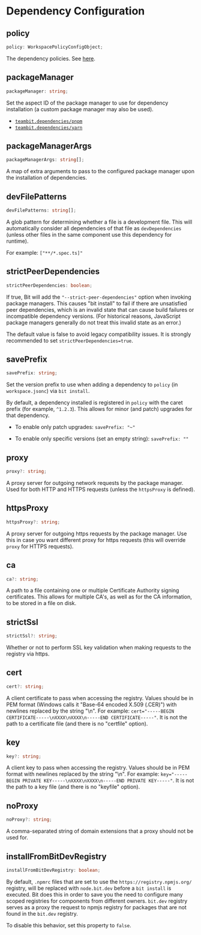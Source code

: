 # Dependency Configuration

## policy

```ts
policy: WorkspacePolicyConfigObject;
```

The dependency policies. See [here](#).

## packageManager

```ts
packageManager: string;
```

Set the aspect ID of the package manager to use for dependency installation (a custom package manager may also be used).

- [`teambit.dependencies/pnpm`](https://bit.cloud/teambit/dependencies/pnpm)
- [`teambit.dependencies/yarn`](https://bit.cloud/teambit/dependencies/yarn)

## packageManagerArgs

```ts
packageManagerArgs: string[];
```

A map of extra arguments to pass to the configured package manager upon the installation of dependencies.

## devFilePatterns

```ts
devFilePatterns: string[];
```

A glob pattern for determining whether a file is a development file. This will automatically consider all dependencies of that file as `devDependencies` (unless other files in the same component use this dependency for runtime).

For example: `["**/*.spec.ts]"`

## strictPeerDependencies

```ts
strictPeerDependencies: boolean;
```

If true, Bit will add the `"--strict-peer-dependencies"` option when invoking package managers. This causes "bit install" to fail if there are unsatisfied peer dependencies, which is an invalid state that can cause build failures or incompatible dependency versions.
(For historical reasons, JavaScript package managers generally do not treat this invalid state as an error.)

The default value is false to avoid legacy compatibility issues. It is strongly recommended to set `strictPeerDependencies=true`.

## savePrefix

```ts
savePrefix: string;
```

Set the version prefix to use when adding a dependency to `policy` (in `workspace.jsonc`) via `bit install`.

By default, a dependency installed is registered in `policy` with the caret prefix (for example, `^1.2.3`). This allows for minor (and patch) upgrades for that dependency.

- To enable only patch upgrades: `savePrefix: "~"`

- To enable only specific versions (set an empty string): `savePrefix: ""`

## proxy

```ts
proxy?: string;
```

A proxy server for outgoing network requests by the package manager. Used for both HTTP and HTTPS requests (unless the `httpsProxy` is defined).

## httpsProxy

```ts
httpsProxy?: string;
```

A proxy server for outgoing https requests by the package manager. Use this in case you want different proxy for https requests (this will override `proxy` for HTTPS requests).

## ca

```ts
ca?: string;
```

A path to a file containing one or multiple Certificate Authority signing certificates. This allows for multiple CA's, as well as for the CA information, to be stored in a file on disk.

## strictSsl

```ts
strictSsl?: string;
```

Whether or not to perform SSL key validation when making requests to the registry via https.

## cert

```ts
cert?: string;
```

A client certificate to pass when accessing the registry. Values should be in PEM format (Windows calls it "Base-64 encoded X.509 (.CER)") with newlines replaced by the string "\n". For example:
`cert="-----BEGIN CERTIFICATE-----\nXXXX\nXXXX\n-----END CERTIFICATE-----"`. It is not the path to a certificate file (and there is no "certfile" option).

## key

```ts
key?: string;
```

A client key to pass when accessing the registry. Values should be in PEM format with newlines replaced by the string "\n".
For example: `key="-----BEGIN PRIVATE KEY-----\nXXXX\nXXXX\n-----END PRIVATE KEY-----"`. It is not the path to a key file (and there is no "keyfile" option).

## noProxy

```ts
noProxy?: string;
```

A comma-separated string of domain extensions that a proxy should not be used for.

## installFromBitDevRegistry

```ts
installFromBitDevRegistry: boolean;
```

By default, `.npmrc` files that are set to use the `https://registry.npmjs.org/` registry, will be replaced with `node.bit.dev` before a `bit install` is executed.
Bit does this in order to save you the need to configure many scoped registries for components from different owners. `bit.dev` registry serves 
as a proxy the request to npmjs registry for packages that are not found in the `bit.dev` registry.

To disable this behavior, set this property to `false`.
